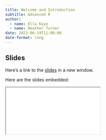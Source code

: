 ```yaml
---
title: Welcome and Introduction
subtitle: Advanced R
author: 
  - name: Ella Kaye
  - name: Heather Turner
date: 2023-06-19T11:00:00
date-format: long
---
```


## Slides

Here's a link to the [slides](/slides/01-welcome/index.qmd){target="_blank"} in a new window. 

Here are the slides embedded:

<iframe class="slide-deck ar3x2" src="/slides/01-welcome/index.html" title="01-welcome slides">
</iframe>
